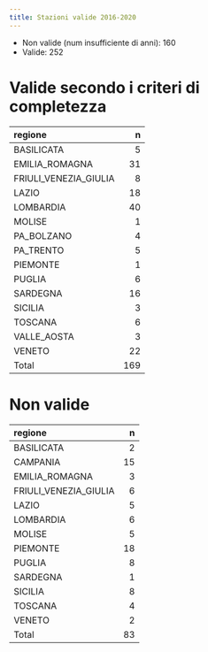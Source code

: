 ```yaml
---
title: Stazioni valide 2016-2020
---
```


* Non valide (num insufficiente di anni): 160 
* Valide: 252 

# Valide secondo i criteri di completezza


|regione               |   n|
|:---------------------|---:|
|BASILICATA            |   5|
|EMILIA_ROMAGNA        |  31|
|FRIULI_VENEZIA_GIULIA |   8|
|LAZIO                 |  18|
|LOMBARDIA             |  40|
|MOLISE                |   1|
|PA_BOLZANO            |   4|
|PA_TRENTO             |   5|
|PIEMONTE              |   1|
|PUGLIA                |   6|
|SARDEGNA              |  16|
|SICILIA               |   3|
|TOSCANA               |   6|
|VALLE_AOSTA           |   3|
|VENETO                |  22|
|Total                 | 169|

# Non valide


|regione               |  n|
|:---------------------|--:|
|BASILICATA            |  2|
|CAMPANIA              | 15|
|EMILIA_ROMAGNA        |  3|
|FRIULI_VENEZIA_GIULIA |  6|
|LAZIO                 |  5|
|LOMBARDIA             |  6|
|MOLISE                |  5|
|PIEMONTE              | 18|
|PUGLIA                |  8|
|SARDEGNA              |  1|
|SICILIA               |  8|
|TOSCANA               |  4|
|VENETO                |  2|
|Total                 | 83|
